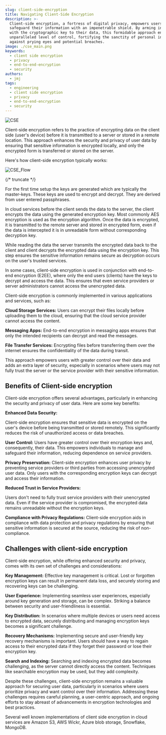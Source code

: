 ```yaml
---
slug: client-side-encryption
title: Navigating Client-Side Encryption
description: >-
  Client-side encryption, a fortress of digital privacy, empowers users to
  safeguard their information with an impenetrable shield. By arming individuals
  with the cryptographic key to their data, this formidable approach ensures an
  unparalleled level of control, fortifying the sanctity of personal information
  against prying eyes and potential breaches.
image: ./cse_main.png
keywords:
  - client side encryption
  - privacy
  - end-to-end-encryption
  - security
authors:
  - jmj
tags:
  - engineering
  - client side encryption
  - privacy
  - end-to-end-encryption
  - security
---
```


![CSE](./cse_main.png)

Client-side encryption refers to the practice of encrypting data on the client
side (user's device) before it is transmitted to a server or stored in a remote
location. This approach enhances the security and privacy of user data by
ensuring that sensitive information is encrypted locally, and only the encrypted
form is transferred or stored on the server.

Here's how client-side encryption typically works:

![CSE_Flow](./cse_flow.png)

{/* truncate */}

For the first time setup the keys are generated which are typically the
master-keys. These keys are used to encrypt and decrypt. They are derived from
user entered passphrases.

In cloud services before the client sends the data to the server, the client
encrypts the data using the generated encryption key. Most commonly AES
encryption is used as the encryption algorithm. Once the data is encrypted, it
is transmitted to the remote server and stored in encrypted form, even if the
data is intercepted it is in unreadable form without corresponding decryption
key.

While reading the data the server transmits the encrypted data back to the
client and client decrypts the encrypted data using the encryption key. This
step ensures the sensitive information remains secure as decryption occurs on
the user's trusted services.

In some cases, client-side encryption is used in conjunction with end-to-end
encryption (E2EE), where only the end users (clients) have the keys to decrypt
and access the data. This ensures that even service providers or server
administrators cannot access the unencrypted data.

Client-side encryption is commonly implemented in various applications and
services, such as:

**Cloud Storage Services:** Users can encrypt their files locally before
uploading them to the cloud, ensuring that the cloud service provider cannot
access the content.

**Messaging Apps:** End-to-end encryption in messaging apps ensures that only
the intended recipients can decrypt and read the messages.

**File Transfer Services:** Encrypting files before transferring them over the
internet ensures the confidentiality of the data during transit.

This approach empowers users with greater control over their data and adds an
extra layer of security, especially in scenarios where users may not fully trust
the server or the service provider with their sensitive information.

## Benefits of Client-side encryption

Client-side encryption offers several advantages, particularly in enhancing the
security and privacy of user data. Here are some key benefits:

**Enhanced Data Security:**

Client-side encryption ensures that sensitive data is encrypted on the user's
device before being transmitted or stored remotely. This significantly reduces
the risk of unauthorized access or data breaches.

**User Control:** Users have greater control over their encryption keys and,
consequently, their data. This empowers individuals to manage and safeguard
their information, reducing dependence on service providers.

**Privacy Preservation:** Client-side encryption enhances user privacy by
preventing service providers or third parties from accessing unencrypted user
data. Only users with the corresponding encryption keys can decrypt and access
their information.

**Reduced Trust in Service Providers:**

Users don't need to fully trust service providers with their unencrypted data.
Even if the service provider is compromised, the encrypted data remains
unreadable without the encryption keys.

**Compliance with Privacy Regulations:** Client-side encryption aids in
compliance with data protection and privacy regulations by ensuring that
sensitive information is secured at the source, reducing the risk of
non-compliance.

## Challenges with client-side encryption

Client-side encryption, while offering enhanced security and privacy, comes with
its own set of challenges and considerations:

**Key Management:** Effective key management is critical. Lost or forgotten
encryption keys can result in permanent data loss, and securely storing and
recovering keys can be challenging.

**User Experience:** Implementing seamless user experiences, especially around
key generation and storage, can be complex. Striking a balance between security
and user-friendliness is essential.

**Key Distribution:** In scenarios where multiple devices or users need access
to encrypted data, securely distributing and managing encryption keys becomes a
significant challenge.

**Recovery Mechanisms:** Implementing secure and user-friendly key recovery
mechanisms is important. Users should have a way to regain access to their
encrypted data if they forget their password or lose their encryption key.

**Search and Indexing:** Searching and indexing encrypted data becomes
challenging, as the server cannot directly access the content. Techniques like
searchable encryption may be used, but they add complexity.

Despite these challenges, client-side encryption remains a valuable approach for
securing user data, particularly in scenarios where users prioritize privacy and
want control over their information. Addressing these challenges requires
careful planning, a user-centric approach, and ongoing efforts to stay abreast
of advancements in encryption technologies and best practices.

Several well known implementations of client side encryption in cloud services
are Amazon S3, AWS Wickr, Azure blob storage, Snowflake, MongoDB.
